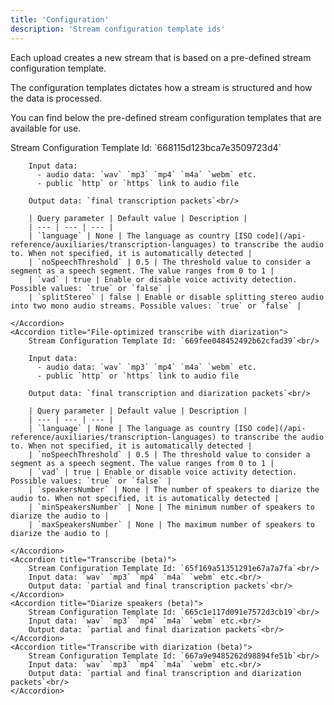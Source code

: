 ```yaml
---
title: 'Configuration'
description: 'Stream configuration template ids'
---
```


<p>
    Each upload creates a new stream that is based on a pre-defined stream configuration template.
</p>
<p>
    The configuration templates dictates how a stream is structured and how the data is processed.
</p>
<p>
    You can find below the pre-defined stream configuration templates that are available for use.
</p>

<AccordionGroup>
    <Accordion title="File-optimized transcribe">
        Stream Configuration Template Id: `668115d123bca7e3509723d4`<br/>

        Input data:
          - audio data: `wav` `mp3` `mp4` `m4a` `webm` etc.
          - public `http` or `https` link to audio file

        Output data: `final transcription packets`<br/>

        | Query parameter | Default value | Description |
        | --- | --- | --- |
        | `language` | None | The language as country [ISO code](/api-reference/auxiliaries/transcription-languages) to transcribe the audio to. When not specified, it is automatically detected |
        | `noSpeechThreshold` | 0.5 | The threshold value to consider a segment as a speech segment. The value ranges from 0 to 1 |
        | `vad` | true | Enable or disable voice activity detection. Possible values: `true` or `false` |
        | `splitStereo` | false | Enable or disable splitting stereo audio into two mono audio streams. Possible values: `true` or `false` |

    </Accordion>
    <Accordion title="File-optimized transcribe with diarization">
        Stream Configuration Template Id: `669fee048452492b62cfad39`<br/>

        Input data:
          - audio data: `wav` `mp3` `mp4` `m4a` `webm` etc.
          - public `http` or `https` link to audio file

        Output data: `final transcription and diarization packets`<br/>

        | Query parameter | Default value | Description |
        | --- | --- | --- |
        | `language` | None | The language as country [ISO code](/api-reference/auxiliaries/transcription-languages) to transcribe the audio to. When not specified, it is automatically detected |
        | `noSpeechThreshold` | 0.5 | The threshold value to consider a segment as a speech segment. The value ranges from 0 to 1 |
        | `vad` | true | Enable or disable voice activity detection. Possible values: `true` or `false` |
        | `speakersNumber` | None | The number of speakers to diarize the audio to. When not specified, it is automatically detected |
        | `minSpeakersNumber` | None | The minimum number of speakers to diarize the audio to |
        | `maxSpeakersNumber` | None | The maximum number of speakers to diarize the audio to |

    </Accordion>
    <Accordion title="Transcribe (beta)">
        Stream Configuration Template Id: `65f169a51351291e67a7a7fa`<br/>
        Input data: `wav` `mp3` `mp4` `m4a` `webm` etc.<br/>
        Output data: `partial and final transcription packets`<br/>
    </Accordion>
    <Accordion title="Diarize speakers (beta)">
        Stream Configuration Template Id: `665c1e117d091e7572d3cb19`<br/>
        Input data: `wav` `mp3` `mp4` `m4a` `webm` etc.<br/>
        Output data: `partial and final diarization packets`<br/>
    </Accordion>
    <Accordion title="Transcribe with diarization (beta)">
        Stream Configuration Template Id: `667a9e9485262d98894fe51b`<br/>
        Input data: `wav` `mp3` `mp4` `m4a` `webm` etc.<br/>
        Output data: `partial and final transcription and diarization packets`<br/>
    </Accordion>
</AccordionGroup>